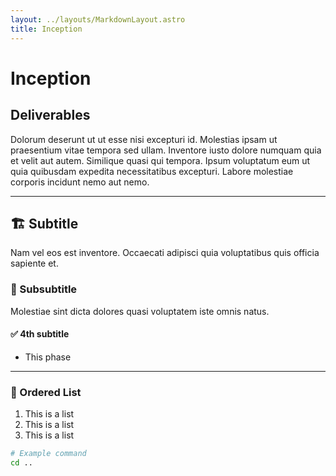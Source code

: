 ```yaml
---
layout: ../layouts/MarkdownLayout.astro
title: Inception
---
```



# Inception

## Deliverables

<Download title="Project Calendar" description="The calendar we hope to follow in the development" file_path="/docs/Calendar.pdf"/>

Dolorum deserunt ut ut esse nisi excepturi id. Molestias ipsam ut praesentium vitae tempora sed ullam. Inventore iusto dolore numquam quia et velit aut autem. Similique quasi qui tempora. Ipsum voluptatum eum ut quia quibusdam expedita necessitatibus excepturi. Labore molestiae corporis incidunt nemo aut nemo.

---

## 🏗 Subtitle
Nam vel eos est inventore. Occaecati adipisci quia voluptatibus quis officia sapiente et. 

### 🔹 Subsubtitle
Molestiae sint dicta dolores quasi voluptatem iste omnis natus.

#### ✅ 4th subtitle
- This phase

---

### 🔢 Ordered List
1. This is a list
2. This is a list
3. This is a list

```bash
# Example command
cd ..
